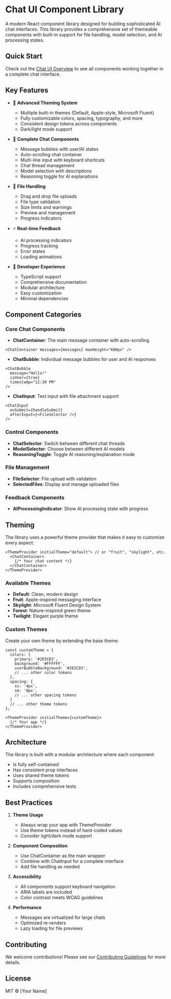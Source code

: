 
<Meta title="Getting Started/Introduction" />

# Chat UI Component Library

A modern React component library designed for building sophisticated AI chat interfaces. This library provides a comprehensive set of themeable components with built-in support for file handling, model selection, and AI processing states.

## Quick Start

Check out the [Chat UI Overview](?path=/docs/getting-started-chat-ui-overview--docs) to see all components working together in a complete chat interface.

## Key Features

- 🎨 **Advanced Theming System**
  - Multiple built-in themes (Default, Apple-style, Microsoft Fluent)
  - Fully customizable colors, spacing, typography, and more
  - Consistent design tokens across components
  - Dark/light mode support

- 💬 **Complete Chat Components**
  - Message bubbles with user/AI states
  - Auto-scrolling chat container
  - Multi-line input with keyboard shortcuts
  - Chat thread management
  - Model selection with descriptions
  - Reasoning toggle for AI explanations

- 📁 **File Handling**
  - Drag and drop file uploads
  - File type validation
  - Size limits and warnings
  - Preview and management
  - Progress indicators

- ⚡ **Real-time Feedback**
  - AI processing indicators
  - Progress tracking
  - Error states
  - Loading animations

- 🔧 **Developer Experience**
  - TypeScript support
  - Comprehensive documentation
  - Modular architecture
  - Easy customization
  - Minimal dependencies

## Component Categories

### Core Chat Components

- **ChatContainer**: The main message container with auto-scrolling
```tsx
<ChatContainer messages={messages} maxHeight="600px" />
```

- **ChatBubble**: Individual message bubbles for user and AI responses
```tsx
<ChatBubble 
  message="Hello!"
  isUser={true}
  timestamp="12:30 PM"
/>
```

- **ChatInput**: Text input with file attachment support
```tsx
<ChatInput
  onSubmit={handleSubmit}
  afterInput={<FileSelector />}
/>
```

### Control Components

- **ChatSelector**: Switch between different chat threads
- **ModelSelector**: Choose between different AI models
- **ReasoningToggle**: Toggle AI reasoning/explanation mode

### File Management

- **FileSelector**: File upload with validation
- **SelectedFiles**: Display and manage uploaded files

### Feedback Components

- **AIProcessingIndicator**: Show AI processing state with progress

## Theming

The library uses a powerful theme provider that makes it easy to customize every aspect:

```tsx
<ThemeProvider initialTheme="default"> // or "fruit", "skylight", etc.
  <ChatContainer>
    {/* Your chat content */}
  </ChatContainer>
</ThemeProvider>
```

### Available Themes

- **Default**: Clean, modern design
- **Fruit**: Apple-inspired messaging interface
- **Skylight**: Microsoft Fluent Design System
- **Forest**: Nature-inspired green theme
- **Twilight**: Elegant purple theme

### Custom Themes

Create your own theme by extending the base theme:

```tsx
const customTheme = {
  colors: {
    primary: '#2E5CD3',
    background: '#FFFFFF',
    userBubbleBackground: '#2E5CD3',
    // ... other color tokens
  },
  spacing: {
    xs: '4px',
    sm: '8px',
    // ... other spacing tokens
  }
  // ... other theme tokens
};

<ThemeProvider initialTheme={customTheme}>
  {/* Your app */}
</ThemeProvider>
```

## Architecture

The library is built with a modular architecture where each component:
- Is fully self-contained
- Has consistent prop interfaces
- Uses shared theme tokens
- Supports composition
- Includes comprehensive tests

## Best Practices

1. **Theme Usage**
   - Always wrap your app with ThemeProvider
   - Use theme tokens instead of hard-coded values
   - Consider light/dark mode support

2. **Component Composition**
   - Use ChatContainer as the main wrapper
   - Combine with ChatInput for a complete interface
   - Add file handling as needed

3. **Accessibility**
   - All components support keyboard navigation
   - ARIA labels are included
   - Color contrast meets WCAG guidelines

4. **Performance**
   - Messages are virtualized for large chats
   - Optimized re-renders
   - Lazy loading for file previews

## Contributing

We welcome contributions! Please see our [Contributing Guidelines](https://github.com/TimVanOnckelen/chat-ui/blob/main/CONTRIBUTING.md) for more details.

## License

MIT © [Your Name]